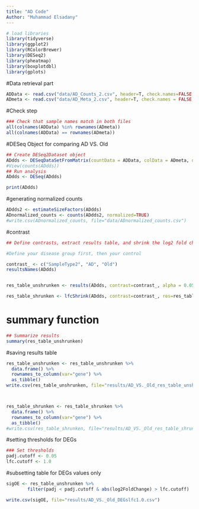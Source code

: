 ---
title: "AD Code"
Author: "Muhammad Elsadany"
---


```{r}
# load libraries
library(tidyverse)
library(ggplot2)
library(RColorBrewer)
library(DESeq2)
library(pheatmap)
library(boxplotdbl)
library(gplots)
```



#Data retrieval part
```{r}
ADData <- read.csv("data/AD_Counts_2.csv", header=T, check.names=FALSE, row.names=1)
ADmeta <- read.csv("data/AD_Meta_2.csv", header=T, check.names = FALSE,  row.names=1)
```


#Check step
```{r}

### Check that sample names match in both files
all(colnames(ADData) %in% rownames(ADmeta))
all(colnames(ADData) == rownames(ADmeta))

```



#DESeq Object for comparing AD VS. Old
```{r}
## Create DESeq2Dataset object
ADdds <- DESeqDataSetFromMatrix(countData = ADData, colData = ADmeta, design = ~ SampleType2)
#View(counts(ADdds))
## Run analysis
ADdds <- DESeq(ADdds)
```



```{r}
print(ADdds)

```



#generating normalized counts
```{r}
ADdds2 <- estimateSizeFactors(ADdds)
ADnormalized_counts <- counts(ADdds2, normalized=TRUE)
#write.csv(ADnormalized_counts, file="data/ADnormalized_counts.csv")

```


#contrast
```{r}
## Define contrasts, extract results table, and shrink the log2 fold changes

#Define your disease group first, then your control 

contrast_ <- c("SampleType2", "AD", "Old")
resultsNames(ADdds)


res_table_unshrunken <- results(ADdds, contrast=contrast_, alpha = 0.05, lfcThreshold = 1.0)

res_table_shrunken <- lfcShrink(ADdds, contrast=contrast_, res=res_table_unshrunken, type="ashr")

```


# summary function

```{r}
## Summarize results
summary(res_table_unshrunken)

```

#saving results table
```{r}
res_table_unshrunken <- res_table_unshrunken %>%
  data.frame() %>%
  rownames_to_column(var="gene") %>% 
  as_tibble()
write.csv(res_table_unshrunken, file="results/AD_VS._Old_res_table_unshrunken.csv")



res_table_shrunken <- res_table_shrunken %>%
  data.frame() %>%
  rownames_to_column(var="gene") %>% 
  as_tibble()
#write.csv(res_table_shrunken, file="results/AD_VS._Old_res_table_shrunken.csv")

```





#setting thresholds for DEGs
```{r}
### Set thresholds
padj.cutoff <- 0.05
lfc.cutoff <- 1.0

```


#subsetting table for DEGs values only
```{r}
sigOE <- res_table_unshrunken %>%
        filter(padj < padj.cutoff & abs(log2FoldChange) > lfc.cutoff)

write.csv(sigOE, file="results/AD_VS._Old_DEGslfc1.0.csv")
```






